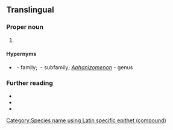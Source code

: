 ==Translingual==
{{rfi|mul}}

===Proper noun===
{{taxoninfl|i=1|g=n|head=[[Aphanizomenon]] {{epinew|flos||la}}-{{epinew|aqua|aquae|la}}}}

# {{taxon|species|family|Nostocaceae|a kind of toxic fresh water [[cyanobacteria]] that can cause massive [[bloom]]s in lakes}}

====Hypernyms====
* {{sense|species}} ''{{taxlink|Nostaceae|family|noshow=1}}''&nbsp;- family; ''{{taxlink|Ababaenoideae|subfamily|noshow=1}}''&nbsp;- subfamily; ''[[Aphanizomenon]]''&nbsp;- genus

===Further reading===
* {{pedia}}
* {{specieslite|Anabaenoideae}}
* {{comcatlite}}

[[Category:Species name using Latin specific epithet (compound)]]